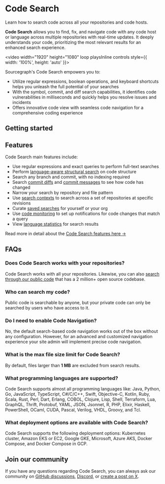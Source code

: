 # Code Search

<p className="subtitle">Learn how to search code across all your repositories and code hosts.</p>

**Code Search** allows you to find, fix, and navigate code with any code host or language across multiple repositories with real-time updates. It deeply understands your code, prioritizing the most relevant results for an enhanced search experience.

<video width="1920" height="1080" loop playsInline controls style={{ width: '100%', height: 'auto' }}>
  <source src="https://storage.googleapis.com/sourcegraph-assets/Docs/Media/Sourcegraph%20Code%20Search.webm" type="video/webm"/>
</video>

Sourcegraph's Code Search empowers you to:

- Utilize regular expressions, boolean operations, and keyboard shortcuts helps you unleash the full potential of your searches
- With the symbol, commit, and diff search capabilities, it identifies code vulnerabilities in milliseconds and quickly helps you resolve issues and incidents
- Offers innovative code view with seamless code navigation for a comprehensive coding experience

## Getting started

<LinkCards>

  <LinkCard href="https://sourcegraph.com/contact/request-info?form_submission_source=pricing-enterprise" imgSrc="https://sourcegraph.com/.assets/img/sourcegraph-mark.svg" imgAlt="Sourcegraph" title="Get single-tenant instance managed by Sourcegraph." description="Sign up and get a 30 day free trial for your team." />

</LinkCards>

<QuickLinks>

<QuickLink title="Search Query Syntax" icon='lightbulb' href="/code_search/queries" description="Learn about the search pattern syntax and keywords available for Code Search." />

<QuickLink title="Search Types" icon='presets' href="/code_search/types" description="Learn about the different search types that you can perform with Code Search." />

<QuickLink title="Working with Search" icon='installation' href="/code_search/working" description="Learn about performing advanced search queries and use search filters to narrow your search results." />

<QuickLink title="Search Examples" icon='theming' href="/code_search/examples" description="Learn about some common search use cases and examples." />

</QuickLinks>

## Features

Code Search main features include:

- Use regular expressions and exact queries to perform full-text searches
- Perform [language-aware structural search](/code_search/features#language-aware-structural-code-search) on code structure
- Search any branch and commit, with no indexing required
- Search [commit diffs](/code_search/features#commit-diff-search) and [commit messages](/code_search/features#commit-message-search) to see how code has changed
- Narrow your search by repository and file pattern
- Use [search contexts](/code_search/features#search-contexts) to search across a set of repositories at specific revisions
- Curate [saved searches](/code_search/features#saved-searches) for yourself or your org
- Use [code monitoring](/code_monitoring/) to set up notifications for code changes that match a query
- View [language statistics](/code_search/features#statistics) for search results

<Callout type="note"> Read more in detail about the [Code Search features here →](/code_search/features)</Callout>

## FAQs

### Does Code Search works with your repositories?

Code Search works with all your repositories. Likewise, you can also [search through our public code](https://sourcegraph.com/search) that has a 2 million+ open source codebase.

### Who can search my code?

Public code is searchable by anyone, but your private code can only be searched by users who have access to it.

### Do I need to enable Code Navigation?

No, the default search-based code navigation works out of the box without any configuration. However, for an advanced and customized navigation experience your site admin will implement precise code navigation.

### What is the max file size limit for Code Search?

By default, files larger than **1 MB** are excluded from search results.

### What programming languages are supported?

Code Search supports almost all programming languages like: Java, Python, Go, JavaScript, TypeScript, C#/C/C++, Swift, Objective-C, Kotlin, Ruby, Scala, Rust, Perl, Dart, Erlang, COBOL, Clojure, Lisp, Shell, Terraform, Lua, GraphQL, Thrift, Protobuf, YAML, JSON, Jsonnet, R, PHP, Elixir, Haskell, PowerShell, OCaml, CUDA, Pascal, Verilog, VHDL, Groovy, and Tcl.

### What deployment options are available with Code Search?

Code Search supports the following deployment options: Kubernetes cluster, Amazon EKS or EC2, Google GKE, Microsoft, Azure AKS, Docker Compose, and Docker Compose in GCP.

## Join our community

If you have any questions regarding Code Search, you can always ask our community on [GitHub discussions](https://github.com/sourcegraph/sourcegraph/discussions), [Discord](https://discord.com/invite/s2qDtYGnAE), or [create a post on X](https://twitter.com/sourcegraph).
